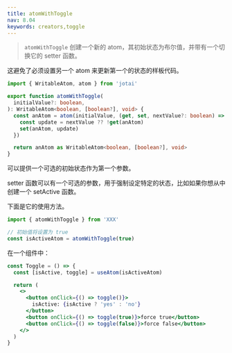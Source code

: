 ```yaml
---
title: atomWithToggle
nav: 8.04
keywords: creators,toggle
---
```


> `atomWithToggle` 创建一个新的 atom，其初始状态为布尔值，并带有一个切换它的 setter 函数。

这避免了必须设置另一个 atom 来更新第一个的状态的样板代码。

```ts
import { WritableAtom, atom } from 'jotai'

export function atomWithToggle(
  initialValue?: boolean,
): WritableAtom<boolean, [boolean?], void> {
  const anAtom = atom(initialValue, (get, set, nextValue?: boolean) => {
    const update = nextValue ?? !get(anAtom)
    set(anAtom, update)
  })

  return anAtom as WritableAtom<boolean, [boolean?], void>
}
```

可以提供一个可选的初始状态作为第一个参数。

setter 函数可以有一个可选的参数，用于强制设定特定的状态，比如如果你想从中创建一个 setActive 函数。

下面是它的使用方法。

```js
import { atomWithToggle } from 'XXX'

// 初始值将设置为 true
const isActiveAtom = atomWithToggle(true)
```

在一个组件中：

```jsx
const Toggle = () => {
  const [isActive, toggle] = useAtom(isActiveAtom)

  return (
    <>
      <button onClick={() => toggle()}>
        isActive: {isActive ? 'yes' : 'no'}
      </button>
      <button onClick={() => toggle(true)}>force true</button>
      <button onClick={() => toggle(false)}>force false</button>
    </>
  )
}
```
